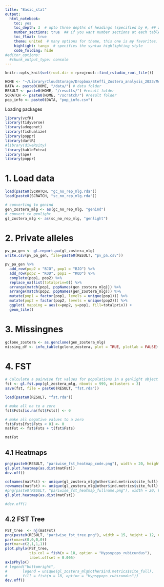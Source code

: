```yaml
---
title: "Basic_stat"
output:
  html_notebook:
    toc: yes
    toc_depth: 3  # upto three depths of headings (specified by #, ## and ###)
    number_sections: true  ## if you want number sections at each table header
    toc_float: true
    theme: united  # many options for theme, this one is my favorites.
    highlight: tango  # specifies the syntax highlighting style
    code_folding: hide
#editor_options: 
  #chunk_output_type: console
---
```


```r
knitr::opts_knit$set(root.dir = rprojroot::find_rstudio_root_file())
```


```r
HOME <- "~/Library/CloudStorage/Dropbox/Steffi_Zostera_analysis_2023/Monitoring2023/Monitoring_eelgrass_scripts_for_figshare" # directory 
DATA <- paste0(HOME, "/data/") # data folder
RESULT <- paste0(HOME, "/results/") #result folder
SCRATCH <- paste0(HOME, "/scratch/") #result folder
pop_info <- paste0(DATA, "pop_info.csv")
```

Loading packages
```r
library(vcfR)
library(tidyverse)
library(adegenet)
library(fishualize)
library(poppr)
library(dartR)
#library(diveRsity)
library(kableExtra)
library(ape)
library(poppr)
```

# 1. Load data

```r
load(paste0(SCRATCH, "gc_no_rep_mlg.rda"))
load(paste0(SCRATCH, "sc_no_rep_mlg.rda"))
```


```r
# converting to genind
gen_zostera_mlg <- as(gc_no_rep_mlg, "genind")
# convert to genlight
gl_zostera_mlg <- as(sc_no_rep_mlg, "genlight")
```

# 2. Private alleles

```r
pv_pa_gen <- gl.report.pa(gl_zostera_mlg)
write.csv(pv_pa_gen, file=paste0(RESULT, "pv_pa.csv"))
```

```r
pv_pa_gen %>% 
  add_row(pop2 = "BJO", pop1 = "BJO") %>% 
  add_row(pop2 = "KOD", pop1 = "KOD") %>% 
  complete(pop1, pop2) %>% 
  replace_na(list(totalpriv=0)) %>% 
  arrange(match(pop1, popNames(gen_zostera_mlg))) %>% 
  arrange(match(pop2, popNames(gen_zostera_mlg))) %>% 
  mutate(pop1 = factor(pop1, levels = unique(pop1))) %>% 
  mutate(pop2 = factor(pop2, levels = unique(pop2))) %>% 
  ggplot( mapping = aes(x=pop2, y=pop1, fill=totalpriv)) +
  geom_tile()
```


# 3. Missingnes
```r
gclone_zostera <- as.genclone(gen_zostera_mlg)
missing_df <- info_table(gclone_zostera, plot = TRUE, plotlab = FALSE)
```

# 4. FST
```r
# Calculate a pairwise fst values for populations in a genlight object
fst <- gl.fst.pop(gl_zostera_mlg, nboots = 999, nclusters = 3)
save(fst, file = paste0(RESULT, "fst.rda"))
```

```r
load(paste0(RESULT, "fst.rda"))
```

```r
# make all na to a zero
fst$Fsts[is.na(fst$Fsts)] <- 0

# make all negative values to a zero
fst$Fsts[fst$Fsts < 0] <- 0
matFst <- fst$Fsts + t(fst$Fsts)

matFst
```


## 4.1 Heatmaps
```r
png(paste0(RESULT, "pariwise_fst_heatmap_code.png"), width = 20, height = 15, units = "cm", res = 300)
gl.plot.heatmap(as.dist(matFst))
dev.off()
```

```r
colnames(matFst) <- unique(gl_zostera_mlg@other$ind.metrics$site_full)
rownames(matFst) <- unique(gl_zostera_mlg@other$ind.metrics$site_full)
#png(paste0(RESULT, "pariwise_fst_heatmap_fullname.png"), width = 20, height = 17, units = "cm", res = 300)
gl.plot.heatmap(as.dist(matFst))

#dev.off()
```


## 4.2 FST Tree
```r
FST_tree  <- nj(matFst)
png(paste0(RESULT, "pariwise_fst_tree.png"), width = 15, height = 12, units = "cm", res = 300)
par(oma=c(0,0,0,0))
par(mar=c(2,1,1,1))
plot.phylo(FST_tree,
           tip.col = fish(n = 18, option = "Hypsypops_rubicundus"),
           label.offset = 0.005)
axisPhylo()
# legend("bottomright", 
#       legend = unique(gl_zostera_mlg@other$ind.metrics$site_full),
#       fill = fish(n = 18, option = "Hypsypops_rubicundus"))
dev.off()
```


